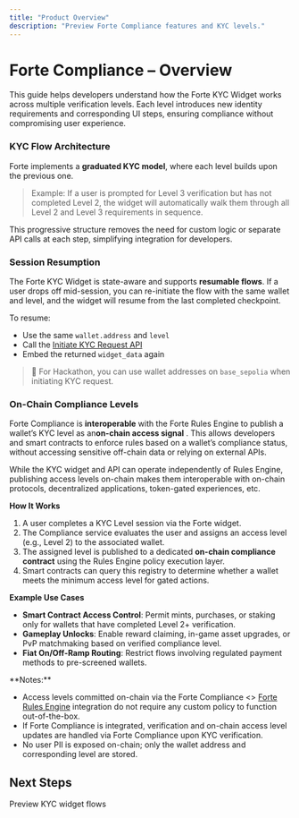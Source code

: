 ```yaml
---
title: "Product Overview"
description: "Preview Forte Compliance features and KYC levels."
---
```


# Forte Compliance – Overview

This guide helps developers understand how the Forte KYC Widget works across multiple verification levels. Each level introduces new identity requirements and corresponding UI steps, ensuring compliance without compromising user experience.

### <Icon icon="arrow-progress" size={22} />  KYC Flow Architecture

Forte implements a **graduated KYC model**, where each level builds upon the previous one.

> Example: If a user is prompted for Level 3 verification but has not completed Level 2, the widget will automatically walk them through all Level 2 and Level 3 requirements in sequence.

This progressive structure removes the need for custom logic or separate API calls at each step, simplifying integration for developers.

### <Icon icon="play-pause" size={22} /> Session Resumption

The Forte KYC Widget is state-aware and supports **resumable flows**. If a user drops off mid-session, you can re-initiate the flow with the same wallet and level, and the widget will resume from the last completed checkpoint.

To resume:

- Use the same `wallet.address` and `level`
- Call the [Initiate KYC Request API](/api-reference/endpoint/initiate-kyc-request)
- Embed the returned `widget_data` again

> 🧪 For Hackathon, you can use wallet addresses on `base_sepolia` when initiating KYC request.

### <Icon icon="link" size={22} /> **On-Chain Compliance Levels**

Forte Compliance is **interoperable** with the Forte Rules Engine to publish a wallet’s KYC level as an**on-chain access signal** . This allows developers and smart contracts to enforce rules based on a wallet’s compliance status, without accessing sensitive off-chain data or relying on external APIs.

While the KYC widget and API can operate independently of Rules Engine, publishing access levels on-chain makes them interoperable with on-chain protocols, decentralized applications, token-gated experiences, etc.

**How It Works**

1. A user completes a KYC Level session via the Forte widget.
2. The Compliance service evaluates the user and assigns an access level (e.g., Level 2) to the associated wallet.
3. The assigned level is published to a dedicated **on-chain compliance contract** using the Rules Engine policy execution layer.
4. Smart contracts can query this registry to determine whether a wallet meets the minimum access level for gated actions.

**Example Use Cases**

- **Smart Contract Access Control**: Permit mints, purchases, or staking only for wallets that have completed Level 2\+ verification.
- **Gameplay Unlocks**: Enable reward claiming, in-game asset upgrades, or PvP matchmaking based on verified compliance level.
- **Fiat On/Off-Ramp Routing**: Restrict flows involving regulated payment methods to pre-screened wallets.

<Info>
  **Notes:**

  - Access levels committed on-chain via the Forte Compliance \<\> [Forte Rules Engine](https://forterulesengine.io) integration do not require any custom policy to function out-of-the-box.
  - If Forte Compliance is integrated, verification and on-chain access level updates are handled via Forte Compliance upon KYC verification.
  - No user PII is exposed on-chain; only the wallet address and corresponding level are stored.
</Info>

## Next Steps

<Card title="KYC Levels" icon="sparkles" href="/KYC_levels_guide">
  Preview KYC widget flows 
</Card>